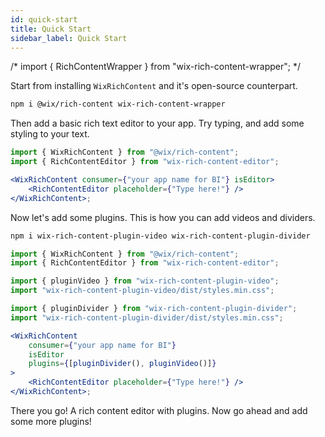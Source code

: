 ```yaml
---
id: quick-start
title: Quick Start
sidebar_label: Quick Start
---
```


/* import { RichContentWrapper } from "wix-rich-content-wrapper"; */

Start from installing `WixRichContent` and it's open-source counterpart.

```bash
npm i @wix/rich-content wix-rich-content-wrapper
```

Then add a basic rich text editor to your app. Try typing, and add some styling to your text.

```jsx
import { WixRichContent } from "@wix/rich-content";
import { RichContentEditor } from "wix-rich-content-editor";

<WixRichContent consumer={"your app name for BI"} isEditor>
	<RichContentEditor placeholder={"Type here!"} />
</WixRichContent>;
```

<div class="docsEditor">
	<RichContentWrapper consumer={"your app name for BI"} isEditor>
		<RichContentEditor placeholder={"Type here!"} />
	</RichContentWrapper>
</div>

Now let's add some plugins. This is how you can add videos and dividers.

```bash
npm i wix-rich-content-plugin-video wix-rich-content-plugin-divider
```

```jsx
import { WixRichContent } from "@wix/rich-content";
import { RichContentEditor } from "wix-rich-content-editor";

import { pluginVideo } from "wix-rich-content-plugin-video";
import "wix-rich-content-plugin-video/dist/styles.min.css";

import { pluginDivider } from "wix-rich-content-plugin-divider";
import "wix-rich-content-plugin-divider/dist/styles.min.css";

<WixRichContent
	consumer={"your app name for BI"}
	isEditor
	plugins={[pluginDivider(), pluginVideo()]}
>
	<RichContentEditor placeholder={"Type here!"} />
</WixRichContent>;
```

<div class="docsEditor">
	<RichContentWrapper
		consumer={"your app name for BI"}
		isEditor
		plugins={[pluginDivider(), pluginVideo()]}
	>
		<RichContentEditor placeholder={"Type here!"} />
	</RichContentWrapper>
</div>

There you go! A rich content editor with plugins. Now go ahead and add some more plugins!
